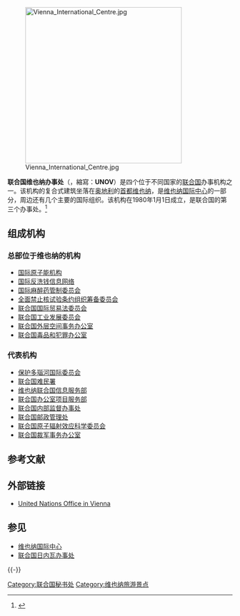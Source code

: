 {{coord|48|14|5|N|16|25|1|E|region:AT-9_type:landmark|display=title}}
[[File:Vienna_International_Centre.jpg|350px]]

'''联合国维也纳办事处'''（{{lang-en|'''U'''nited '''N'''ations '''O'''ffice at '''V'''ienna}}，縮寫：'''UNOV'''）是四个位于不同国家的[[联合国|联合国]]办事机构之一。该机构的复合式建筑坐落在[[奥地利|奥地利]]的[[首都|首都]][[维也纳|维也纳]]，是[[维也纳国际中心|维也纳国际中心]]的一部分，周边还有几个主要的国际组织。该机构在1980年1月1日成立，是联合国的第三个办事处。<ref>{{cite web |url = http://www.unvienna.org/ |title = Welcome to the United Nations Office at Vienna! |publisher = United Nations Office in Vienna |language = en |accessdate = 16 August 2013 |archive-date = 2018-07-04 |archive-url = https://web.archive.org/web/20180704124823/http://www.unvienna.org/ |dead-url = no }}</ref>

== 组成机构 ==
=== 总部位于维也纳的机构 ===
*[[国际原子能机构|国际原子能机构]]
*[[国际反洗钱信息网络|国际反洗钱信息网络]]
*[[国际麻醉药管制委员会|国际麻醉药管制委员会]]
*[[全面禁止核试验条约组织筹备委员会|全面禁止核试验条约组织筹备委员会]]
*[[联合国国际贸易法委员会|联合国国际贸易法委员会]]
*[[联合国工业发展委员会|联合国工业发展委员会]]
*[[联合国外层空间事务办公室|联合国外层空间事务办公室]]
*[[联合国毒品和犯罪办公室|联合国毒品和犯罪办公室]]

=== 代表机构 ===
*[[保护多瑙河国际委员会|保护多瑙河国际委员会]]
*[[联合国难民署|联合国难民署]]
*[[维也纳联合国信息服务部|维也纳联合国信息服务部]]
*[[联合国办公室项目服务部|联合国办公室项目服务部]]
*[[联合国内部监督办事处|联合国内部监督办事处]]
*[[联合国邮政管理处|联合国邮政管理处]]
*[[联合国原子辐射效应科学委员会|联合国原子辐射效应科学委员会]]
*[[联合国裁军事务办公室|联合国裁军事务办公室]]

== 参考文献 ==
{{Reflist|1}}

== 外部链接 ==
* [http://www.unvienna.org/unov/ United Nations Office in Vienna] {{Wayback|url=http://www.unvienna.org/unov/ |date=20131105165223 }}

== 参见 ==
{{Portal box|联合国}}
* [[维也纳国际中心|维也纳国际中心]]
* [[联合国日内瓦办事处|联合国日内瓦办事处]]

{{-}}
{{UN}}

{{Authority control}}

{{DEFAULTSORT:Lian联}}
[[Category:联合国秘书处|Category:联合国秘书处]]
[[Category:维也纳旅游景点|Category:维也纳旅游景点]]